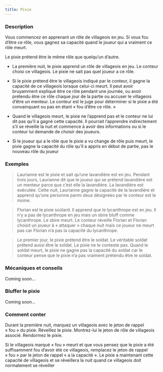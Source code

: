```yaml
---
title: Pixie
---
```



<Role PIXIE header />

### Description

Vous commencez en apprenant un rôle de villageois en jeu. Si vous fou d’être ce rôle, vous gagnez sa capacité quand le joueur qui a vraiment ce rôle meurt.

Le pixie prétend être le même rôle que quelqu’un d’autre.

-   La première nuit, le pixie apprend un rôle de villageois en jeu. Le conteur choisi ce villageois. Le pixie ne sait pas quel joueur a ce rôle.

-   Si le pixie prétend être le villageois indiqué par le conteur, il gagne la capacité de ce villageois lorsque celui-ci meurt. Il peut avoir bruyamment expliqué être ce rôle pendant une journée, ou avoir prétendu être ce rôle chaque jour de la partie ou accuser le villageois d’être un menteur. Le conteur est le juge pour déterminer si le pixie a été convainquant ou pas en étant « fou d’être ce rôle. »

-   Quand le villageois meurt, le pixie ne l’apprend pas et le conteur ne lui dit pas qu’il a gagné cette capacité. Il pourrait l’apprendre indirectement s’il se réveille la nuit et commence à avoir des informations ou si le conteur lui demande de choisir des joueurs.

-   Si le joueur qui a le rôle que le pixie a vu change de rôle puis meurt, le pixie gagne la capacité du rôle qu’il a appris en début de partie, pas le nouveau rôle du joueur

### Exemples

> Laurianne est le pixie et sait qu’une lavandière est en jeu. Pendant trois jours, Laurianne dit que le joueur qui se prétend lavandière est un menteur parce que c’est elle la lavandière. La lavandière est exécutée. Cette nuit, Laurianne gagne la capacité de la lavandière et apprend qu’une personne parmi deux désignées par le conteur est le moine.

> Florian est le pixie soûlard. Il apprend que le lycanthrope est en jeu. Il n’y a pas de lycanthrope en jeu mais un sbire bluff comme lycanthrope. Le sbire meurt. Le conteur réveille Florian et Florian choisit un joueur à « attaquer » chaque nuit mais ce joueur ne meurt pas car Florian n’a pas la capacité du lycanthrope.

> Le premier jour, le pixie prétend être le soldat. Le véritable soldat prétend aussi être le soldat. Le pixie ne le conteste pas. Quand le soldat meurt, le pixie ne gagne pas la capacité du soldat car le conteur pense que le pixie n’a pas vraiment prétendu être le soldat.

### Mécaniques et conseils

Coming soon...

### Bluffer le pixie

Coming soon...

### Comment conter

Durant la première nuit, marquez un villageois avec le jeton de rappel « fou » du pixie. Réveillez le pixie. Montrez-lui le jeton de rôle de villageois associé. Rendormez le pixie.

Si le villageois marqué « fou » meurt et que vous pensez que le pixie a été suffisamment fou d’avoir été ce villageois, remplacez le jeton de rappel « fou » par le jeton de rappel « a la capacité ». Le pixie a maintenant cette capacité de villageois et se réveillera la nuit quand ce villageois doit normalement se réveiller